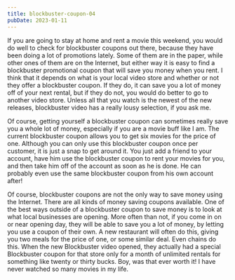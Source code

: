 ```yaml
---
title: blockbuster-coupon-04
pubDate: 2023-01-11
---
```


If you are going to stay at home and rent a movie this weekend, you would do well to check for blockbuster coupons out there, because they have been doing a lot of promotions lately. Some of them are in the paper, while other ones of them are on the Internet, but either way it is easy to find a blockbuster promotional coupon that will save you money when you rent. I think that it depends on what is your local video store and whether or not they offer a blockbuster coupon. If they do, it can save you a lot of money off of your next rental, but if they do not, you would do better to go to another video store. Unless all that you watch is the newest of the new releases, blockbuster video has a really lousy selection, if you ask me.

Of course, getting yourself a blockbuster coupon can sometimes really save you a whole lot of money, especially if you are a movie buff like I am. The current blockbuster coupon allows you to get six movies for the price of one. Although you can only use this blockbuster coupon once per customer, it is just a snap to get around it. You just add a friend to your account, have him use the blockbuster coupon to rent your movies for you, and then take him off of the account as soon as he is done. He can probably even use the same blockbuster coupon from his own account after!

Of course, blockbuster coupons are not the only way to save money using the Internet. There are all kinds of money saving coupons available. One of the best ways outside of a blockbuster coupon to save money is to look at what local businesses are opening. More often than not, if you come in on or near opening day, they will be able to save you a lot of money, by letting you use a coupon of their own. A new restaurant will often do this, giving you two meals for the price of one, or some similar deal. Even chains do this. When the new Blockbuster video opened, they actually had a special Blockbuster coupon for that store only for a month of unlimited rentals for something like twenty or thirty bucks. Boy, was that ever worth it! I have never watched so many movies in my life.